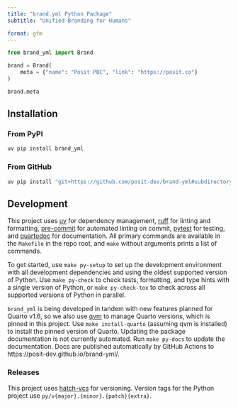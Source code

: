 ```yaml
---
title: "brand.yml Python Package"
subtitle: "Unified Branding for Humans"

format: gfm
---
```


```python
from brand_yml import Brand

brand = Brand(
    meta = {"name": "Posit PBC", "link": "https://posit.co"}
)

brand.meta
```

## Installation

### From PyPI

```bash
uv pip install brand_yml
```

### From GitHub

```bash
uv pip install "git+https://github.com/posit-dev/brand-yml#subdirectory=pkg-py"
```

## Development

This project uses [uv](https://docs.astral.sh/uv/) for dependency management,
[ruff](https://docs.astral.sh/ruff/) for linting and formatting,
[pre-commit](https://pre-commit.com/) for automated linting on commit,
[pytest](https://docs.pytest.org/en/stable/) for testing,
and [quartodoc](https://machow.github.io/quartodoc/) for documentation.
All primary commands are available in the `Makefile` in the repo root,
and `make` without arguments prints a list of commands.

To get started, use `make py-setup` to set up the development environment
with all development dependencies and using the oldest supported version of Python.
Use `make py-check` to check tests, formatting, and type hints with a single version of Python,
or `make py-check-tox` to check across all supported versions of Python in parallel.

`brand_yml` is being developed in tandem with new features planned for Quarto v1.6,
so we also use [qvm](https://github.com/dpastoor/qvm) to manage Quarto versions,
which is pinned in this project.
Use `make install-quarto` (assuming qvm is installed) to install the pinned version of Quarto.
Updating the package documentation is not currently automated.
Run `make py-docs` to update the documentation.
Docs are published automatically by GitHub Actions to https://posit-dev.github.io/brand-yml/.

### Releases

This project uses [hatch-vcs](https://github.com/ofek/hatch-vcs) for versioning.
Version tags for the Python project use `py/v{major}.{minor}.{patch}{extra}`.
